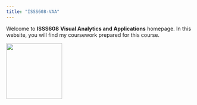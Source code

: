 ```yaml
---
title: "ISSS608-VAA"
---
```


Welcome to **ISSS608** **Visual Analytics and Applications** homepage. In this website, you will find my coursework prepared for this course.

::: center
![](penguin_wand.jpg){width="150px"}
:::
